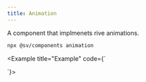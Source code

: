 ```yaml
---
title: Animation
---
```



A component that implmenets rive animations.


<Pills>
  <Rive />
</Pills>

```bash
npx @sv/components animation
```

<Example title="Example" code={`

<Animation width={400} height={400} src="/sv-frontend-library/mono/pie-runtime.riv" />
`}>
  <Animation client:load width={400} height={400} src="/sv-frontend-library/mono/pie-runtime.riv" />
</Example>

